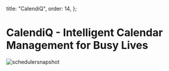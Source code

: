 
  title: "CalendiQ",
  order: 14,
};

# CalendiQ - Intelligent Calendar Management for Busy Lives

![schedulersnapshot](/docs/schedulersnapshot.png)